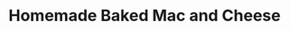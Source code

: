 <!-- Type: Mac and Cheese --> <br>
<!-- Cook:Trish -->

# Homemade Baked Mac and Cheese

\begin{recipe}{Homemade Baked Mac and Cheese}{12 servings}{20 min}

\freeform
Instructions

Preheat oven to 350F. Lightly grease a large 3 qt or 4 qt baking dish and set aside.Combine shredded cheeses in a large bowl and set aside.
Cook the pasta one minute shy of al dente according to the package instructions. Remove from heat, drain, and place in a large bowl.
Drizzle pasta with olive oil and stir to coat pasta. Set aside to cool while preparing cheese sauce.
Melt butter in a deep saucepan, dutch oven, or stock pot.
Whisk in flour over medium heat and continue whisking for about 1 minute until bubbly and golden.
Gradually whisk in the milk and heavy cream until nice and smooth. Continue whisking until you see bubbles on the surface and then continue cooking and whisking for another 2 minutes. Whisk in salt and pepper.
Add two cups of shredded cheese and whisk until smooth. Add another two cups of shredded cheese and continue whisking until creamy and smooth. Sauce should be nice and thick.
Stir in the cooled pasta until combined and pasta is fully coated with the cheese sauce.
Pour half of the mac and cheese into the prepared baking dish. Top with remaining 2 cups of shredded cheese and then the remaining mac and cheese.
In a small bowl, combine panko crumbs, Parmesan cheese, melted butter and paprika. Sprinkle over the top and bake until bubbly and golden brown, about 30 minutes. Serve immediately.

\ingredient[16]{oz}{elbow macaroni, cooked (or other tubular pasta)}
\ingredient[1]{tbsp}{extra virgin olive oil}
\ingredient[6]{tbsp}{ unsalted butter}
\ingredient[1/3]{cup}{all purpose flour}
\ingredient[3]{cups}{whole milk}
\ingredient[1]{cup}{heavy whipping cream}
\ingredient[4]{cups}{sharp cheddar cheese shredded}
\ingredient[2]{cups}{Gruyere cheese shredded}
\ingredient[4]{tbsp}{butter melted}
\ingredient[1/2]{cups}{Parmesan cheese shredded}
\ingredient[1/4]{tbsp}{smoked paprika}
salt and pepper to taste

\freeform Add final notes, such as serving suggestions.
\end{recipe}
